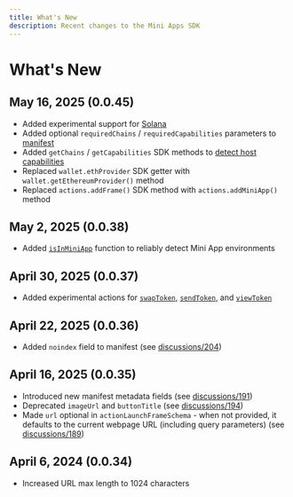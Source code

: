 ```yaml
---
title: What's New
description: Recent changes to the Mini Apps SDK
---
```


# What's New

## May 16, 2025 (0.0.45)

- Added experimental support for [Solana](/docs/guides/solana)
- Added optional `requiredChains` / `requiredCapabilities` parameters to [manifest](/docs/guides/publishing#host-a-manifest-file)
- Added `getChains` / `getCapabilities` SDK methods to [detect host capabilities](/docs/sdk/detecting-capabilities)
- Replaced `wallet.ethProvider` SDK getter with `wallet.getEthereumProvider()` method
- Replaced `actions.addFrame()` SDK method with `actions.addMiniApp()` method

## May 2, 2025 (0.0.38)

- Added [`isInMiniApp`](/docs/sdk/is-in-mini-app) function to reliably detect Mini App environments

## April 30, 2025 (0.0.37)

- Added experimental actions for [`swapToken`](/docs/sdk/actions/swap-token), [`sendToken`](/docs/sdk/actions/send-token), and [`viewToken`](/docs/sdk/actions/view-token)

## April 22, 2025 (0.0.36)

- Added `noindex` field to manifest (see [discussions/204](https://github.com/farcasterxyz/miniapps/discussions/204))

## April 16, 2025 (0.0.35)

- Introduced new manifest metadata fields (see [discussions/191](https://github.com/farcasterxyz/miniapps/discussions/191))
- Deprecated `imageUrl` and `buttonTitle` (see [discussions/194](https://github.com/farcasterxyz/miniapps/discussions/194))
- Made `url` optional in `actionLaunchFrameSchema` - when not provided, it defaults to the current webpage URL (including query parameters) (see [discussions/189](https://github.com/farcasterxyz/miniapps/discussions/189))

## April 6, 2024 (0.0.34)

- Increased URL max length to 1024 characters
